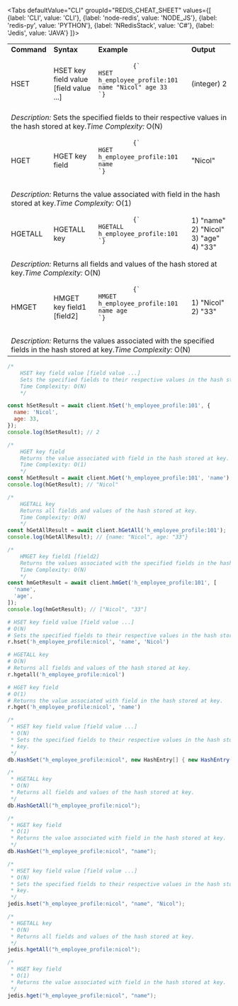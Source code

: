 
<Tabs
  defaultValue="CLI"
  groupId="REDIS_CHEAT_SHEET"
  values={[
    {label: 'CLI', value: 'CLI'},
    {label: 'node-redis', value: 'NODE_JS'},
    {label: 'redis-py', value: 'PYTHON'},
    {label: 'NRedisStack', value: 'C#'},
    {label: 'Jedis', value: 'JAVA'}
  ]}>

<TabItem value="CLI">

<table>
  <tbody>
    <tr>
      <td>
        <strong>Command</strong>
      </td>
      <td>
        <strong>Syntax</strong>
      </td>
      <td>
        <strong>Example</strong>
      </td>
      <td>
        <strong>Output</strong>
      </td>
    </tr>
    <tr>
      <td>HSET</td>
      <td>HSET key field value [field value ...]</td>
      <td>
        <pre>
          <code>{`
HSET h_employee_profile:101 name "Nicol" age 33
`}</code>
        </pre>
      </td>
      <td>(integer) 2</td>
    </tr>
    <tr>
      <td colspan="4">
        <em>Description:</em> Sets the specified fields to their respective
        values in the hash stored at key.<em>Time Complexity:</em> O(N)
      </td>
    </tr>
    <tr>
      <td>HGET</td>
      <td>HGET key field</td>
      <td>
        <pre>
          <code>{`
HGET h_employee_profile:101 name
`}</code>
        </pre>
      </td>
      <td>"Nicol"</td>
    </tr>
    <tr>
      <td colspan="4">
        <em>Description:</em> Returns the value associated with field in the
        hash stored at key.<em>Time Complexity:</em> O(1)
      </td>
    </tr>
    <tr>
      <td>HGETALL</td>
      <td>HGETALL key</td>
      <td>
        <pre>
          <code>{`
HGETALL h_employee_profile:101
`}</code>
        </pre>
      </td>
      <td>1) "name" 2) "Nicol" 3) "age" 4) "33"</td>
    </tr>
    <tr>
      <td colspan="4">
        <em>Description:</em> Returns all fields and values of the hash stored
        at key.<em>Time Complexity:</em> O(N)
      </td>
    </tr>
    <tr>
      <td>HMGET</td>
      <td>HMGET key field1 [field2]</td>
      <td>
        <pre>
          <code>{`
HMGET h_employee_profile:101 name age
`}</code>
        </pre>
      </td>
      <td>1) "Nicol" 2) "33"</td>
    </tr>
    <tr>
      <td colspan="4">
        <em>Description:</em> Returns the values associated with the specified
        fields in the hash stored at key.<em>Time Complexity:</em> O(N)
      </td>
    </tr>
  </tbody>
</table>

</TabItem>

<TabItem value="NODE_JS">

```js
/*
    HSET key field value [field value ...]
    Sets the specified fields to their respective values in the hash stored at key.
    Time Complexity: O(N)
    */

const hSetResult = await client.hSet('h_employee_profile:101', {
  name: 'Nicol',
  age: 33,
});
console.log(hSetResult); // 2

/*
    HGET key field
    Returns the value associated with field in the hash stored at key.
    Time Complexity: O(1)
    */
const hGetResult = await client.hGet('h_employee_profile:101', 'name');
console.log(hGetResult); // "Nicol"

/*
    HGETALL key
    Returns all fields and values of the hash stored at key.
    Time Complexity: O(N)
    */
const hGetAllResult = await client.hGetAll('h_employee_profile:101');
console.log(hGetAllResult); // {name: "Nicol", age: "33"}

/*
    HMGET key field1 [field2]
    Returns the values associated with the specified fields in the hash stored at key.
    Time Complexity: O(N)
    */
const hmGetResult = await client.hmGet('h_employee_profile:101', [
  'name',
  'age',
]);
console.log(hmGetResult); // ["Nicol", "33"]
```

</TabItem>

<TabItem value="PYTHON">

```python
# HSET key field value [field value ...]
# O(N)
# Sets the specified fields to their respective values in the hash stored at key.
r.hset('h_employee_profile:nicol', 'name', 'Nicol')

# HGETALL key
# O(N)
# Returns all fields and values of the hash stored at key.
r.hgetall('h_employee_profile:nicol')

# HGET key field
# O(1)
# Returns the value associated with field in the hash stored at key.
r.hget('h_employee_profile:nicol', 'name')
```

</TabItem>

<TabItem value="C#">

```csharp
/*
 * HSET key field value [field value ...]
 * O(N)
 * Sets the specified fields to their respective values in the hash stored at
 * key.
 */
db.HashSet("h_employee_profile:nicol", new HashEntry[] { new HashEntry("name"Nicol") });

/*
 * HGETALL key
 * O(N)
 * Returns all fields and values of the hash stored at key.
 */
db.HashGetAll("h_employee_profile:nicol");

/*
 * HGET key field
 * O(1)
 * Returns the value associated with field in the hash stored at key.
 */
db.HashGet("h_employee_profile:nicol", "name");
```

</TabItem>

<TabItem value="JAVA">

```java
/*
 * HSET key field value [field value ...]
 * O(N)
 * Sets the specified fields to their respective values in the hash stored at
 * key.
 */
jedis.hset("h_employee_profile:nicol", "name", "Nicol");

/*
 * HGETALL key
 * O(N)
 * Returns all fields and values of the hash stored at key.
 */
jedis.hgetAll("h_employee_profile:nicol");

/*
 * HGET key field
 * O(1)
 * Returns the value associated with field in the hash stored at key.
 */
jedis.hget("h_employee_profile:nicol", "name");
```

</TabItem>

</Tabs>
